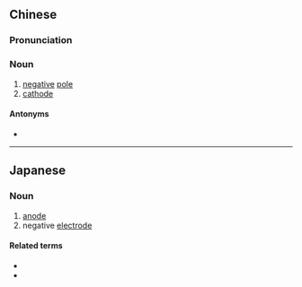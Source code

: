 {{also|负极}}
==Chinese==
{{zh-forms|s=负极}}

===Pronunciation===
{{zh-pron
|m=fùjí
|c=fu6 gik6
|cat=n
}}

===Noun===
{{zh-noun}}

# [[negative]] [[pole]]
# [[cathode]]

====Antonyms====
* {{zh-l|正極}}

----
==Japanese==
{{ja-kanjitab|ふ|きょく|yomi=on}}

===Noun===
{{ja-noun|ふきょく}}

# [[anode]]
# negative [[electrode]]

====Related terms====

* {{ja-r|陽極|ようきょく|anode}}
* {{ja-r|陰極|いんきょく|cathode}}